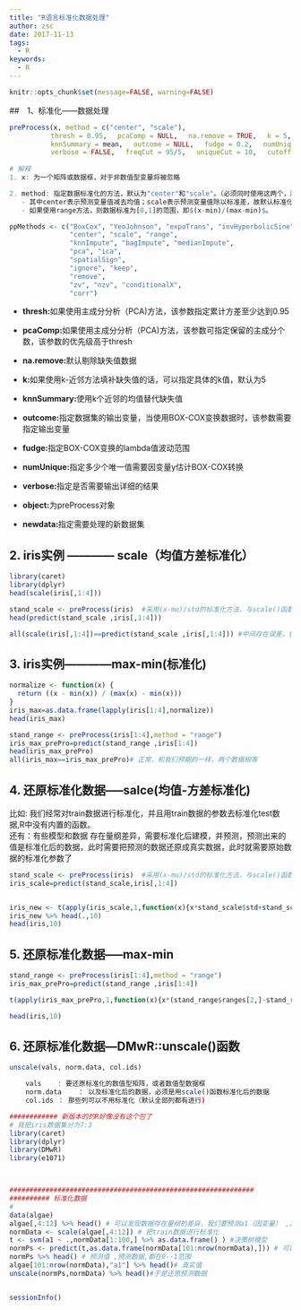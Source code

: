 ```yaml
---
title: "R语言标准化数据处理"
author: zsc
date: 2017-11-13
tags:
  - R
keywords:
  - R
---
```


```r
knitr::opts_chunk$set(message=FALSE, warning=FALSE)
```

##　1、标准化——数据处理

```R
preProcess(x, method = c("center", "scale"),  
  　　　　　thresh = 0.95, 　pcaComp = NULL, 　na.remove = TRUE, 　k = 5,  
  　　　　　knnSummary = mean, 　outcome = NULL, 　fudge = 0.2, 　numUnique = 3,  
  　　　　　verbose = FALSE, 　freqCut = 95/5,　 uniqueCut = 10, 　cutoff = 0.9, ...)   predict(object, newdata, ...)  
  　　　　　
# 解释
1. x: 为一个矩阵或数据框，对于非数值型变量将被忽略　　

2. method: 指定数据标准化的方法，默认为"center"和"scale"。（必须同时使用这两个，若选一个只能对应中心化或均值化）  
   - 其中center表示预测变量值减去均值；scale表示预测变量值除以标准差，故默认标准化方法就是$(x-mu)/std$。   
   - 如果使用range方法，则数据标准为[0,1]的范围，即$(x-min)/(max-min)$。  
```




```R
ppMethods <- c("BoxCox", "YeoJohnson", "expoTrans", "invHyperbolicSine",
               "center", "scale", "range", 
               "knnImpute", "bagImpute", "medianImpute", 
               "pca", "ica", 
               "spatialSign", 
               "ignore", "keep", 
               "remove", 
               "zv", "nzv", "conditionalX",
               "corr")
```
- **thresh:**如果使用主成分分析（PCA)方法，该参数指定累计方差至少达到0.95  

- **pcaComp:**如果使用主成分分析（PCA)方法，该参数可指定保留的主成分个数，该参数的优先级高于thresh  

- **na.remove:**默认剔除缺失值数据  

- **k:**如果使用k-近邻方法填补缺失值的话，可以指定具体的k值，默认为5  

- **knnSummary:**使用k个近邻的均值替代缺失值  

- **outcome:**指定数据集的输出变量，当使用BOX-COX变换数据时，该参数需要指定输出变量  

- **fudge:**指定BOX-COX变换的lambda值波动范围  

- **numUnique:**指定多少个唯一值需要因变量y估计BOX-COX转换  

- **verbose:**指定是否需要输出详细的结果  

- **object:**为preProcess对象  

- **newdata:**指定需要处理的新数据集  



## 2. iris实例 ———— scale（均值方差标准化）
```r
library(caret)
library(dplyr)
head(scale(iris[,1:4]))

stand_scale <- preProcess(iris)  #采用(x-mu)/std的标准化方法，与scale()函数效果一样
head(predict(stand_scale ,iris[,1:4]))

all(scale(iris[,1:4])==predict(stand_scale ,iris[,1:4])) #中间存在误差，但是大多数以及相等了
```

## 3. iris实例————max-min(标准化)
```r
normalize <- function(x) {
  return ((x - min(x)) / (max(x) - min(x)))
}
iris_max=as.data.frame(lapply(iris[1:4],normalize))
head(iris_max)

stand_range <- preProcess(iris[1:4],method = "range")
iris_max_prePro=predict(stand_range ,iris[1:4])
head(iris_max_prePro)
all(iris_max==iris_max_prePro)# 正常，和我们预期的一样，两个数据相等

```

## 4. 还原标准化数据-----salce(均值-方差标准化)   

比如: 我们经常对train数据进行标准化，并且用train数据的参数去标准化test数据,R中没有内置的函数。   
还有：有些模型和数据 存在量纲差异，需要标准化后建模，并预测，预测出来的值是标准化后的数据，此时需要把预测的数据还原成真实数据，此时就需要原始数据的标准化参数了   
```r
stand_scale <- preProcess(iris)  #采用(x-mu)/std的标准化方法，与scale()函数效果一样
iris_scale=predict(stand_scale,iris[,1:4])


iris_new <- t(apply(iris_scale,1,function(x){x*stand_scale$std+stand_scale$mean}))
iris_new %>% head(.,10)
head(iris,10)

```


## 5. 还原标准化数据-----max-min

```r
stand_range <- preProcess(iris[1:4],method = "range")
iris_max_prePro=predict(stand_range ,iris[1:4])

t(apply(iris_max_prePro,1,function(x){x*(stand_range$ranges[2,]-stand_range$ranges[1,])+stand_range$ranges[1,] })) %>% head(.,10)

head(iris,10)

```

## 6. 还原标准化数据---DMwR::unscale()函数

```R
unscale(vals, norm.data, col.ids)

    vals	: 要还原标准化的数值型矩阵，或者数值型数据框  
    norm.data	 ： 以及标准化后的数据，必须是用scale()函数标准化后的数据  
    col.ids	： 那些列可以不用标准化（默认全部列都有进行)  
```
```r
############ 新版本的的R好像没有这个包了
# 我把iris数据集分为7:3
library(caret)
library(dplyr)
library(DMwR)
library(e1071)



#############################################################
########## 标准化数据
# 
data(algae)
algae[,4:12] %>% head() # 可以发现数据存在量纲的差异，我们要预测a1（因变量） ,其他为自变量
normData <- scale(algae[,4:12]) # 把train数据进行标准化
t <- svm(a1 ~ .,normData[1:100,] %>% as.data.frame() ) #决策树模型
normPs <- predict(t,as.data.frame(normData[101:nrow(normData),])) # 可以发现预测的数据不是最终的数据，需要进行标准化还原
normPs %>% head() # 预测值 ,预测数据,都在0--1范围
algae[101:nrow(normData),"a1"] %>% head()# 真实值
unscale(normPs,normData) %>% head()#于是还原预测数据



```


```r
sessionInfo()
```


